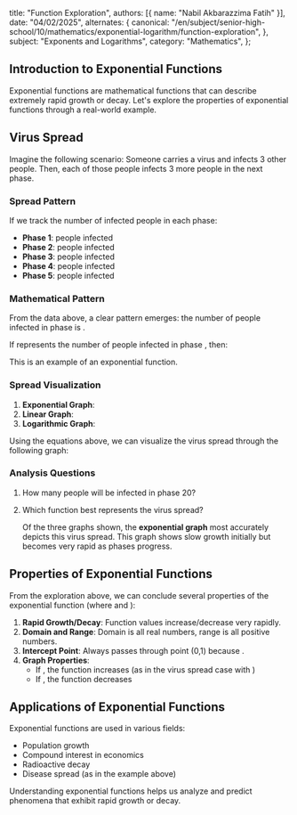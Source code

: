 
  title: "Function Exploration",
  authors: [{ name: "Nabil Akbarazzima Fatih" }],
  date: "04/02/2025",
  alternates: {
    canonical:
      "/en/subject/senior-high-school/10/mathematics/exponential-logarithm/function-exploration",
  },
  subject: "Exponents and Logarithms",
  category: "Mathematics",
};

## Introduction to Exponential Functions

Exponential functions are mathematical functions that can describe extremely rapid growth or decay. Let's explore the properties of exponential functions through a real-world example.

## Virus Spread

Imagine the following scenario: Someone carries a virus and infects 3 other people. Then, each of those people infects 3 more people in the next phase.

### Spread Pattern

If we track the number of infected people in each phase:

- **Phase 1**: <InlineMath math="3 = 3^1"/> people infected
- **Phase 2**: <InlineMath math="9 = 3^2"/> people infected
- **Phase 3**: <InlineMath math="27 = 3^3"/> people infected
- **Phase 4**: <InlineMath math="81 = 3^4"/> people infected
- **Phase 5**: <InlineMath math="243 = 3^5"/> people infected

### Mathematical Pattern

From the data above, a clear pattern emerges: the number of people infected in phase <InlineMath math="x"/> is <InlineMath math="3^x"/>.

If <InlineMath math="f(x)"/> represents the number of people infected in phase <InlineMath math="x"/>, then:

<BlockMath math="f(x) = 3^x" />

This is an example of an exponential function.

### Spread Visualization

1. **Exponential Graph**: <InlineMath math="f(x) = 3^x"/>
2. **Linear Graph**: <InlineMath math="f(x) = 3x"/>
3. **Logarithmic Graph**: <InlineMath math="f(x) = \log(x+1) \cdot 20"/>

Using the equations above, we can visualize the virus spread through the following graph:

<VirusChart />

### Analysis Questions

1. How many people will be infected in phase 20?

   <BlockMath math="f(20) = 3^{20} = 3,486,784,401" />

2. Which function best represents the virus spread?

   Of the three graphs shown, the **exponential graph** most accurately depicts this virus spread. This graph shows slow growth initially but becomes very rapid as phases progress.

## Properties of Exponential Functions

From the exploration above, we can conclude several properties of the exponential function <InlineMath math="f(x) = a^x"/> (where <InlineMath math="a > 0"/> and <InlineMath math="a \neq 1"/>):

1. **Rapid Growth/Decay**: Function values increase/decrease very rapidly.
2. **Domain and Range**: Domain is all real numbers, range is all positive numbers.
3. **Intercept Point**: Always passes through point (0,1) because <InlineMath math="a^0 = 1"/>.
4. **Graph Properties**:
   - If <InlineMath math="a > 1"/>, the function increases (as in the virus spread case with <InlineMath math="a = 3"/>)
   - If <InlineMath math="0 < a < 1"/>, the function decreases

## Applications of Exponential Functions

Exponential functions are used in various fields:

- Population growth
- Compound interest in economics
- Radioactive decay
- Disease spread (as in the example above)

Understanding exponential functions helps us analyze and predict phenomena that exhibit rapid growth or decay.
